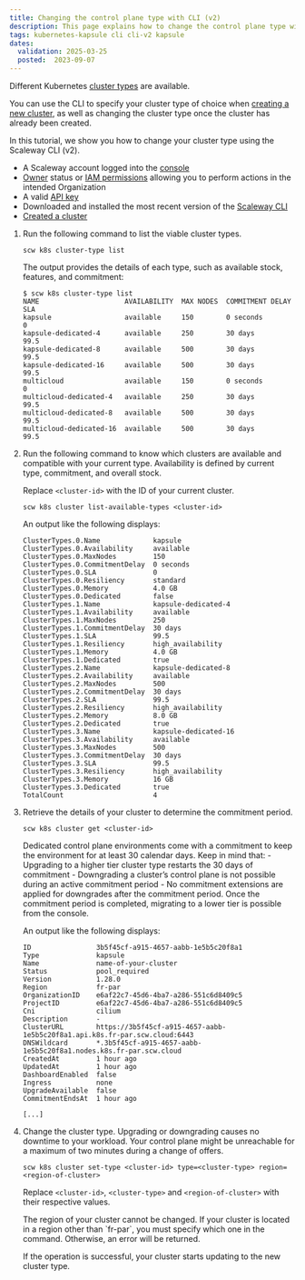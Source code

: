 ```yaml
---
title: Changing the control plane type with CLI (v2)
description: This page explains how to change the control plane type with CLI (v2)
tags: kubernetes-kapsule cli cli-v2 kapsule
dates:
  validation: 2025-03-25
  posted:  2023-09-07
---
```



Different Kubernetes [cluster types](/kubernetes/faq/#can-i-choose-the-type-of-control-plane-for-my-cluster) are available.

You can use the CLI to specify your cluster type of choice when [creating a new cluster](https://github.com/scaleway/scaleway-cli/blob/master/docs/commands/k8s.md#create-a-new-cluster), as well as changing the cluster type once the cluster has already been created.

In this tutorial, we show you how to change your cluster type using the Scaleway CLI (v2).

<Requirements />

- A Scaleway account logged into the [console](https://account.scaleway.com/?service=elements)
- [Owner](/iam/concepts/#owner) status or [IAM permissions](/iam/concepts/#permission) allowing you to perform actions in the intended Organization
- A valid [API key](/iam/how-to/create-api-keys/)
- Downloaded and installed the most recent version of the [Scaleway CLI](https://github.com/scaleway/scaleway-cli#scaleway-cli-v2)
- [Created a cluster](/kubernetes/how-to/create-cluster/)

1. Run the following command to list the viable cluster types.
    ```
    scw k8s cluster-type list
    ```

    The output provides the details of each type, such as available stock, features, and commitment:

    ```
    $ scw k8s cluster-type list
    NAME                     AVAILABILITY  MAX NODES  COMMITMENT DELAY  SLA
    kapsule                  available     150        0 seconds         0
    kapsule-dedicated-4      available     250        30 days           99.5
    kapsule-dedicated-8      available     500        30 days           99.5
    kapsule-dedicated-16     available     500        30 days           99.5
    multicloud               available     150        0 seconds         0
    multicloud-dedicated-4   available     250        30 days           99.5
    multicloud-dedicated-8   available     500        30 days           99.5
    multicloud-dedicated-16  available     500        30 days           99.5
    ```
2. Run the following command to know which clusters are available and compatible with your current type. Availability is defined by current type, commitment, and overall stock.

    Replace `<cluster-id>` with the ID of your current cluster.

    ```
    scw k8s cluster list-available-types <cluster-id>
    ```

    An output like the following displays:

    ```
    ClusterTypes.0.Name             kapsule
    ClusterTypes.0.Availability     available
    ClusterTypes.0.MaxNodes         150
    ClusterTypes.0.CommitmentDelay  0 seconds
    ClusterTypes.0.SLA              0
    ClusterTypes.0.Resiliency       standard
    ClusterTypes.0.Memory           4.0 GB
    ClusterTypes.0.Dedicated        false
    ClusterTypes.1.Name             kapsule-dedicated-4
    ClusterTypes.1.Availability     available
    ClusterTypes.1.MaxNodes         250
    ClusterTypes.1.CommitmentDelay  30 days
    ClusterTypes.1.SLA              99.5
    ClusterTypes.1.Resiliency       high_availability
    ClusterTypes.1.Memory           4.0 GB
    ClusterTypes.1.Dedicated        true
    ClusterTypes.2.Name             kapsule-dedicated-8
    ClusterTypes.2.Availability     available
    ClusterTypes.2.MaxNodes         500
    ClusterTypes.2.CommitmentDelay  30 days
    ClusterTypes.2.SLA              99.5
    ClusterTypes.2.Resiliency       high_availability
    ClusterTypes.2.Memory           8.0 GB
    ClusterTypes.2.Dedicated        true
    ClusterTypes.3.Name             kapsule-dedicated-16
    ClusterTypes.3.Availability     available
    ClusterTypes.3.MaxNodes         500
    ClusterTypes.3.CommitmentDelay  30 days
    ClusterTypes.3.SLA              99.5
    ClusterTypes.3.Resiliency       high_availability
    ClusterTypes.3.Memory           16 GB
    ClusterTypes.3.Dedicated        true
    TotalCount                      4
    ```
3. Retrieve the details of your cluster to determine the commitment period.
    ```
    scw k8s cluster get <cluster-id>
    ```

    <Message type="important">
    Dedicated control plane environments come with a commitment to keep the environment for at least 30 calendar days. Keep in mind that:
      - Upgrading to a higher tier cluster type restarts the 30 days of commitment
      - Downgrading a cluster’s control plane is not possible during an active commitment period
      - No commitment extensions are applied for downgrades after the commitment period. Once the commitment period is completed, migrating to a lower tier is possible from the console.
    </Message>

    An output like the following displays:

    ```
    ID                3b5f45cf-a915-4657-aabb-1e5b5c20f8a1
    Type              kapsule
    Name              name-of-your-cluster
    Status            pool_required
    Version           1.28.0
    Region            fr-par
    OrganizationID    e6af22c7-45d6-4ba7-a286-551c6d8409c5
    ProjectID         e6af22c7-45d6-4ba7-a286-551c6d8409c5
    Cni               cilium
    Description       -
    ClusterURL        https://3b5f45cf-a915-4657-aabb-1e5b5c20f8a1.api.k8s.fr-par.scw.cloud:6443
    DNSWildcard       *.3b5f45cf-a915-4657-aabb-1e5b5c20f8a1.nodes.k8s.fr-par.scw.cloud
    CreatedAt         1 hour ago
    UpdatedAt         1 hour ago
    DashboardEnabled  false
    Ingress           none
    UpgradeAvailable  false
    CommitmentEndsAt  1 hour ago

    [...]
    ```
4. Change the cluster type.
    <Message type="important">
      Upgrading or downgrading causes no downtime to your workload. Your control plane might be unreachable for a maximum of two minutes during a change of offers.
    </Message>

    ```
    scw k8s cluster set-type <cluster-id> type=<cluster-type> region=<region-of-cluster>
    ```

    Replace `<cluster-id>`, `<cluster-type>` and `<region-of-cluster>` with their respective values.

    <Message type="important">
    The region of your cluster cannot be changed. If your cluster is located in a region other than `fr-par`, you must specify which one in the command. Otherwise, an error will be returned.
    </Message>

    If the operation is successful, your cluster starts updating to the new cluster type.


